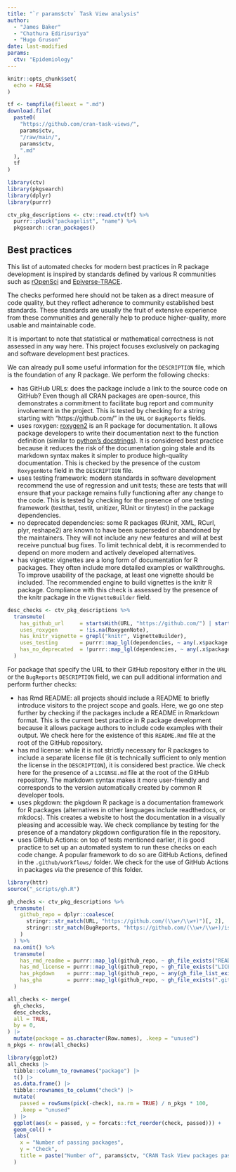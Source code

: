 ```yaml
---
title: "`r params$ctv` Task View analysis"
author: 
  - "James Baker"
  - "Chathura Edirisuriya"
  - "Hugo Gruson"
date: last-modified
params:
  ctv: "Epidemiology"
---
```


```r
knitr::opts_chunk$set(
  echo = FALSE
)
```

```r
tf <- tempfile(fileext = ".md")
download.file(
  paste0(
    "https://github.com/cran-task-views/",
    params$ctv,
    "/raw/main/",
    params$ctv,
    ".md"
  ),
  tf
)
```

```r
library(ctv)
library(pkgsearch)
library(dplyr)
library(purrr)
```

```r
ctv_pkg_descriptions <- ctv::read.ctv(tf) %>%
  purrr::pluck("packagelist", "name") %>%
  pkgsearch::cran_packages()
```

## Best practices

This list of automated checks for modern best practices in R package development is inspired by standards defined by various R communities such as [rOpenSci](https://ropensci.org) and [Epiverse-TRACE](https://epiverse-trace.github.io/).

The checks performed here should not be taken as a direct measure of code quality, but they reflect adherence to community established best standards. These standards are usually the fruit of extensive experience from these communities and generally help to produce higher-quality, more usable and maintainable code.

It is important to note that statistical or mathematical correctness is not assessed in any way here. This project focuses exclusively on packaging and software development best practices.

We can already pull some useful information for the `DESCRIPTION` file, which is the foundation of any R package. We perform the following checks:

- has GitHub URLs: does the package include a link to the source code on GitHub? Even though all CRAN packages are open-source, this demonstrates a commitment to facilitate bug report and community involvement in the project. This is tested by checking for a string starting with "https://github.com/" in the `URL` or `BugReports` fields.
- uses roxygen: [roxygen2](https://roxygen2.r-lib.org/) is an R package for documentation. It allows package developers to write their documentation next to the function definition (similar to [python's docstrings](https://en.wikipedia.org/wiki/Docstring)). It is considered best practice because it reduces the risk of the documentation going stale and its markdown syntax makes it simpler to produce high-quality documentation. This is checked by the presence of the custom `RoxygenNote` field in the `DESCRIPTION` file.
- uses testing framework: modern standards in software development recommend the use of regression and unit tests; these are tests that will ensure that your package remains fully functioning after any change to the code. This is tested by checking for the presence of one testing framework (testthat, testit, unitizer, RUnit or tinytest) in the package dependencies.
- no deprecated dependencies: some R packages (RUnit, XML, RCurl, plyr, reshape2) are known to have been superseded or abandoned by the maintainers. They will not include any new features and will at best receive punctual bug fixes. To limit technical debt, it is recommended to depend on more modern and actively developed alternatives.
- has vignette: vignettes are a long form of documentation for R packages. They often include more detailed examples or walkthroughs. To improve usability of the package, at least one vignette should be included. The recommended engine to build vignettes is the knitr R package. Compliance with this check is assessed by the presence of the knitr package in the `VignetteBuilder` field. 


```r
desc_checks <- ctv_pkg_descriptions %>%
  transmute(
    has_github_url     = startsWith(URL, "https://github.com/") | startsWith(BugReports, "https://github.com/"),
    uses_roxygen       = !is.na(RoxygenNote),
    has_knitr_vignette = grepl("knitr", VignetteBuilder),
    uses_testing       = purrr::map_lgl(dependencies, ~ any(.x$package %in% c("testthat", "testit", "unitizer", "RUnit", "tinytest"))),
    has_no_deprecated  = !purrr::map_lgl(dependencies, ~ any(.x$package %in% c("RUnit", "XML", "RCurl", "plyr", "reshape2")))
  )
```

For package that specify the URL to their GitHub repository either in the `URL` or the `BugReports` `DESCRIPTION` field, we can pull additional information and perform further checks:

- has Rmd README: all projects should include a README to briefly introduce visitors to the project scope and goals. Here, we go one step further by checking if the packages include a README in Rmarkdown format. This is the current best practice in R package development because it allows package authors to include code examples with their output. We check here for the existence of this `README.Rmd` file at the root of the GitHub repository.
- has md license: while it is not strictly necessary for R packages to include a separate license file (it is technically sufficient to only mention the license in the `DESCRIPTION`), it is considered best practice. We check here for the presence of a `LICENSE.md` file at the root of the GitHub repository. The markdown syntax makes it more user-friendly and corresponds to the version automatically created by common R developer tools. 
- uses pkgdown: the pkgdown R package is a documentation framework for R packages (alternatives in other languages include readthedocs, or mkdocs). This creates a website to host the documentation in a visually pleasing and accessible way. We check compliance by testing for the presence of a mandatory pkgdown configuration file in the repository.
- uses GitHub Actions: on top of tests mentioned earlier, it is good practice to set up an automated system to run these checks on each code change. A popular framework to do so are GitHub Actions, defined in the `.github/workflows/` folder. We check for the use of GitHub Actions in packages via the presence of this folder.

```r
library(httr)
source("_scripts/gh.R")
```

```r
gh_checks <- ctv_pkg_descriptions %>%
  transmute(
    github_repo = dplyr::coalesce(
      stringr::str_match(URL, "https://github.com/(\\w+/\\w+)")[, 2],
      stringr::str_match(BugReports, "https://github.com/(\\w+/\\w+)/issues")[, 2]
    )
  ) %>%
  na.omit() %>%
  transmute(
    has_rmd_readme = purrr::map_lgl(github_repo, ~ gh_file_exists("README.Rmd", .x)),
    has_md_license = purrr::map_lgl(github_repo, ~ gh_file_exists("LICENSE.md", .x)),
    has_pkgdown    = purrr::map_lgl(github_repo, ~ any(gh_file_list_exists(c("_pkgdown.yml", "_pkgdown.yaml", "pkgdown/pkgdown.yml"), .x))),
    has_gha        = purrr::map_lgl(github_repo, ~ gh_file_exists(".github/workflows", .x))
  )
```

```r
all_checks <- merge(
  gh_checks,
  desc_checks,
  all = TRUE,
  by = 0,
) |>
  mutate(package = as.character(Row.names), .keep = "unused")
n_pkgs <- nrow(all_checks)
```

```r
library(ggplot2)
all_checks |>
  tibble::column_to_rownames("package") |>
  t() |>
  as.data.frame() |>
  tibble::rownames_to_column("check") |>
  mutate(
    passed = rowSums(pick(-check), na.rm = TRUE) / n_pkgs * 100,
    .keep = "unused"
  ) |>
  ggplot(aes(x = passed, y = forcats::fct_reorder(check, passed))) +
  geom_col() +
  labs(
    x = "Number of passing packages",
    y = "Check",
    title = paste("Number of", params$ctv, "CRAN Task View packages passing checks")
  )
```
